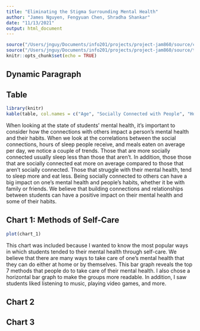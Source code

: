 ```yaml
---
title: "Eliminating the Stigma Surrounding Mental Health"
author: "James Nguyen, Fengyuan Chen, Shradha Shankar"
date: "11/13/2021"
output: html_document
---
```


```r
source("/Users/jnguy/Documents/info201/projects/project-jam860/source/chart 1.R")
source("/Users/jnguy/Documents/info201/projects/project-jam860/source/table-summary.R")
knitr::opts_chunk$set(echo = TRUE)
```

## Dynamic Paragraph






## Table

```r
library(knitr)
kable(table, col.names = c("Age", "Socially Connected with People", "Hours of sleep", "Meals Eaten on average"), caption = "How the connection with others have an impact on one's mental health:")
```
When looking at the state of students' mental health, it's important to consider how the connections with others impact a person's mental health and their habits. When we look at the correlations between the social connections, hours of sleep people receive, and meals eaten on average per day, we notice a couple of trends. Those that are more socially connected usually sleep less than those that aren't. In addition, those those that are socially connected eat more on average compared to those that aren't socially connected. Those that struggle with their mental health, tend to sleep more and eat less. Being socially connected to others can have a big impact on one's mental health and people's habits, whether it be with family or friends. We believe that building connections and relationships between students can have a positive impact on their mental health and some of their habits.  

## Chart 1: Methods of Self-Care
```r
plot(chart_1)
```

This chart was included because I wanted to know the most popular ways in which
students tended to their mental health through self-care. We believe that 
there are many ways to take care of one's mental health that they can do either
at home or by themselves. This bar graph reveals the top 7 methods that people 
do to take care of their mental health. I also chose a horizontal bar graph to
make the groups more readable. In addition, I saw students liked listening to music,
playing video games, and more.

## Chart 2

## Chart 3

